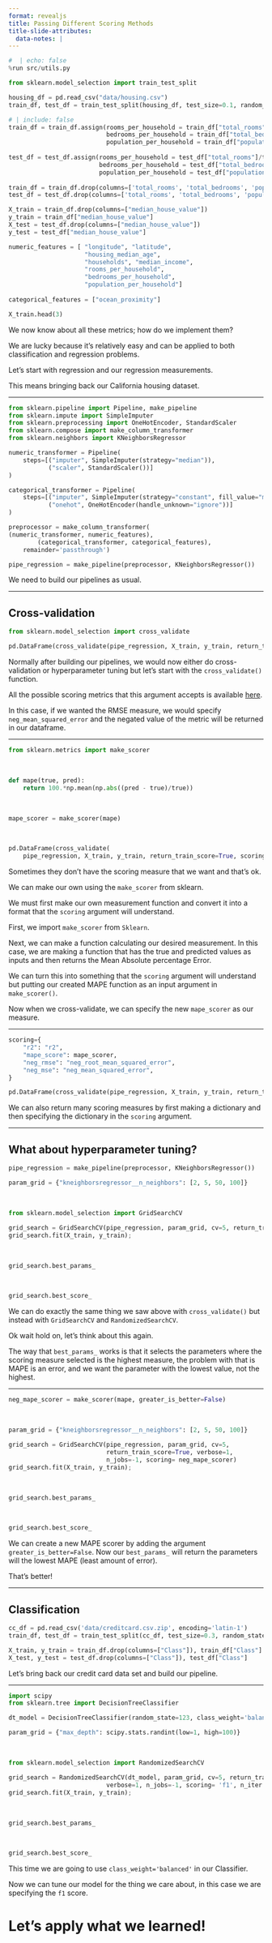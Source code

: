 ```yaml
---
format: revealjs
title: Passing Different Scoring Methods
title-slide-attributes:
  data-notes: |
---
```


```python
#  | echo: false
%run src/utils.py
```

```python
from sklearn.model_selection import train_test_split

housing_df = pd.read_csv("data/housing.csv")
train_df, test_df = train_test_split(housing_df, test_size=0.1, random_state=123)
```

```python
# | include: false
train_df = train_df.assign(rooms_per_household = train_df["total_rooms"]/train_df["households"],
                           bedrooms_per_household = train_df["total_bedrooms"]/train_df["households"],
                           population_per_household = train_df["population"]/train_df["households"])
                        
test_df = test_df.assign(rooms_per_household = test_df["total_rooms"]/test_df["households"],
                         bedrooms_per_household = test_df["total_bedrooms"]/test_df["households"],
                         population_per_household = test_df["population"]/test_df["households"])
                         
train_df = train_df.drop(columns=['total_rooms', 'total_bedrooms', 'population'])  
test_df = test_df.drop(columns=['total_rooms', 'total_bedrooms', 'population']) 
```

```python
X_train = train_df.drop(columns=["median_house_value"])
y_train = train_df["median_house_value"]
X_test = test_df.drop(columns=["median_house_value"])
y_test = test_df["median_house_value"]

numeric_features = [ "longitude", "latitude",
                     "housing_median_age",
                     "households", "median_income",
                     "rooms_per_household",
                     "bedrooms_per_household",
                     "population_per_household"]
                     
categorical_features = ["ocean_proximity"]

X_train.head(3)
```


:::{.notes} 
We now know about all these metrics; how do we implement them? 

We are lucky because it's relatively easy and can be applied to both classification and regression problems. 

Let's start with regression and our regression measurements. 

This means bringing back our California housing dataset.
:::

---

```python
from sklearn.pipeline import Pipeline, make_pipeline
from sklearn.impute import SimpleImputer
from sklearn.preprocessing import OneHotEncoder, StandardScaler
from sklearn.compose import make_column_transformer
from sklearn.neighbors import KNeighborsRegressor

numeric_transformer = Pipeline(
    steps=[("imputer", SimpleImputer(strategy="median")), 
           ("scaler", StandardScaler())]
)

categorical_transformer = Pipeline(
    steps=[("imputer", SimpleImputer(strategy="constant", fill_value="missing")),
           ("onehot", OneHotEncoder(handle_unknown="ignore"))]
)

preprocessor = make_column_transformer(
(numeric_transformer, numeric_features),
        (categorical_transformer, categorical_features), 
    remainder='passthrough')

pipe_regression = make_pipeline(preprocessor, KNeighborsRegressor())
```


:::{.notes} 
We need to build our pipelines as usual. 
:::

----

## Cross-validation

```python
from sklearn.model_selection import cross_validate

pd.DataFrame(cross_validate(pipe_regression, X_train, y_train, return_train_score=True, scoring = 'neg_root_mean_squared_error'))
```


:::{.notes} 
Normally after building our pipelines, we would now either do cross-validation or hyperparameter tuning but let's start with the `cross_validate()` function. 

All the possible scoring metrics that this argument accepts is available <a href="https://scikit-learn.org/stable/modules/model_evaluation.html#scoring-parameter" target="_blank">here</a>. 

In this case, if we wanted the RMSE measure, we would specify `neg_mean_squared_error` and the negated value of the metric will be returned in our dataframe.
:::

---

```python
from sklearn.metrics import make_scorer
```

<br>

```python
def mape(true, pred):
    return 100.*np.mean(np.abs((pred - true)/true))
```

<br>

```python
mape_scorer = make_scorer(mape)
```

<br>

```python
pd.DataFrame(cross_validate(
    pipe_regression, X_train, y_train, return_train_score=True, scoring=mape_scorer))
```


:::{.notes}
Sometimes they don't have the scoring measure that we want and that's ok.

We can make our own using the `make_scorer` from sklearn. 

We must first make our own measurement function and convert it into a format that the `scoring` argument will understand. 

First, we import `make_scorer` from `Sklearn`. 

Next, we can make a function calculating our desired measurement. In this case, we are making a function that has the true and predicted values as inputs and then returns the Mean Absolute percentage Error.

We can turn this into something that the `scoring` argument will understand but putting our created MAPE function as an input argument in `make_scorer()`. 

Now when we cross-validate, we can specify the new `mape_scorer` as our measure.
:::

---


```python
scoring={
    "r2": "r2",
    "mape_score": mape_scorer,
    "neg_rmse": "neg_root_mean_squared_error",    
    "neg_mse": "neg_mean_squared_error",    
}

pd.DataFrame(cross_validate(pipe_regression, X_train, y_train, return_train_score=True, scoring=scoring))
```



:::{.notes}
We can also return many scoring measures by first making a dictionary and then specifying the dictionary in the `scoring` argument.
:::

---

## What about hyperparameter tuning? 

```python
pipe_regression = make_pipeline(preprocessor, KNeighborsRegressor())

param_grid = {"kneighborsregressor__n_neighbors": [2, 5, 50, 100]}
```

<br>

```python
from sklearn.model_selection import GridSearchCV

grid_search = GridSearchCV(pipe_regression, param_grid, cv=5, return_train_score=True, n_jobs=-1, scoring= mape_scorer);
grid_search.fit(X_train, y_train);
``` 

<br>

```python
grid_search.best_params_
```

<br>

```python
grid_search.best_score_
```

:::{.notes} 
We can do exactly the same thing we saw above with `cross_validate()` but instead with `GridSearchCV` and `RandomizedSearchCV`. 

Ok wait hold on, let's think about this again. 
 
The way that `best_params_` works is that it selects the parameters where the scoring measure selected is the highest measure, the problem with that is MAPE is an error, and we want the parameter with the lowest value, not the highest.
:::

---

```python
neg_mape_scorer = make_scorer(mape, greater_is_better=False)
```

<br>

```python
param_grid = {"kneighborsregressor__n_neighbors": [2, 5, 50, 100]}

grid_search = GridSearchCV(pipe_regression, param_grid, cv=5,
                           return_train_score=True, verbose=1,
                           n_jobs=-1, scoring= neg_mape_scorer)
grid_search.fit(X_train, y_train);
``` 

<br>

```python
grid_search.best_params_
```

<br>

```python
grid_search.best_score_
```


:::{.notes} 
We can create a new MAPE scorer by adding the argument `greater_is_better=False`.  Now our `best_params_` will return the parameters will the lowest MAPE (least amount of error). 

That's better!
:::

---

## Classification

```python
cc_df = pd.read_csv('data/creditcard.csv.zip', encoding='latin-1')
train_df, test_df = train_test_split(cc_df, test_size=0.3, random_state=111)

X_train, y_train = train_df.drop(columns=["Class"]), train_df["Class"]
X_test, y_test = test_df.drop(columns=["Class"]), test_df["Class"]
```


:::{.notes} 
Let's bring back our credit card data set and build our pipeline.
:::

---

```python
import scipy
from sklearn.tree import DecisionTreeClassifier

dt_model = DecisionTreeClassifier(random_state=123, class_weight='balanced')

param_grid = {"max_depth": scipy.stats.randint(low=1, high=100)}
```

<br>

```python
from sklearn.model_selection import RandomizedSearchCV

grid_search = RandomizedSearchCV(dt_model, param_grid, cv=5, return_train_score=True,
                           verbose=1, n_jobs=-1, scoring= 'f1', n_iter = 6)
grid_search.fit(X_train, y_train);
```

<br>

```python
grid_search.best_params_
```

<br>

```python
grid_search.best_score_
```


:::{.notes} 
This time we are going to use `class_weight='balanced'` in our Classifier. 

Now we can tune our model for the thing we care about, in this case we are specifying the `f1` score.
:::


# Let’s apply what we learned!